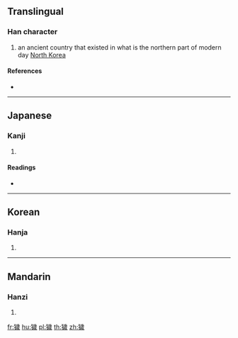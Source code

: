 {{character info/new}}
==Translingual==

===Han character===
{{Han char|rn=94|rad=犬|as=13|sn=16|four=41253|canj=KHYMH}}

# an ancient country that existed in what is the northern part of modern day [https://en.wikipedia.org/wiki/North_Korea North Korea]

====References====
* {{Han ref|kx=0719.270|dkj=20728|dj=1131.030|hdz=21371.070|uh=7369|ud=29545|bh=EA5B|bd=59995}}

----

==Japanese==

===Kanji===
{{ja-kanji|grade=|rs=犬13}}

# {{defn|lang=ja|sort=犬13}}

====Readings====
* {{ja-readings|on=[[わい]] (wai), [[え]] (e)|kun=}}

----

==Korean==

===Hanja===
{{ko-hanja|hangeul=예|eumhun=|rv=ye|mr=ye|y=yey}}

# {{defn|lang=ko|sort=犬13}}

----

==Mandarin==

===Hanzi===
{{cmn-hanzi|pin=[[huì]] ([[hui4]])|wg=hui<sup>4</sup>}}

# {{defn|lang=cmn|sort=犬13}}

[[fr:獩]]
[[hu:獩]]
[[pl:獩]]
[[th:獩]]
[[zh:獩]]